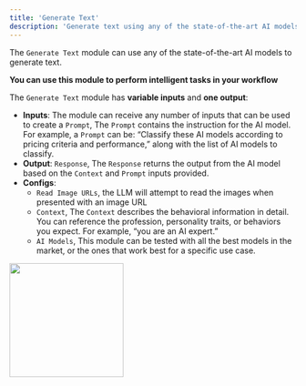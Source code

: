 ```yaml
---
title: 'Generate Text'
description: 'Generate text using any of the state-of-the-art AI models'
---
```


The `Generate Text` module can use any of the state-of-the-art AI models to generate text. 

**You can use this module to perform intelligent tasks in your workflow**

The `Generate Text` module has **variable inputs** and **one output**:

- **Inputs**: The module can receive any number of inputs that can be used to create a `Prompt`, The `Prompt` contains the instruction for the AI model. For example, a `Prompt` can be: “Classify these AI models according to pricing criteria and performance,” along with the list of AI models to classify.
- **Output**: `Response`, The `Response` returns the output from the AI model based on the `Context` and `Prompt` inputs provided.
- **Configs**: 
     - `Read Image URLs`, the LLM will attempt to read the images when presented with an image URL
     - `Context`, The `Context` describes the behavioral information in detail. You can reference the profession, personality traits, or behaviors you expect. For example, “you are an AI expert.”
     - `AI Models`, This module can be tested with all the best models in the market, or the ones that work best for a specific use case.

<img height="200" src="/AITC.png"  />

